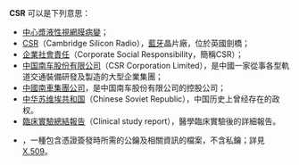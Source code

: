 '''CSR''' 可以是下列意思：
* [[中心漿液性視網膜病變|中心漿液性視網膜病變]]；
* [[CSR_(企業)|CSR]]（Cambridge Silicon Radio），[[藍牙|藍牙]]晶片廠，位於英國劍橋；
* [[企業社會責任|企業社會責任]]（Corporate Social Responsibility，簡稱CSR）；
* [[中国南车股份有限公司|中国南车股份有限公司]]（CSR Corporation Limited），是中國一家從事各型軌道交通裝備研發及製造的大型企業集團；
* [[中國南車集團公司|中國南車集團公司]]，是中国南车股份有限公司的控股公司；
* [[中华苏维埃共和国|中华苏维埃共和国]]（Chinese Soviet Republic），中国历史上曾经存在的政权。
* [[臨床實驗總結報告|臨床實驗總結報告]]（Clinical study report），醫學臨床實驗後的詳細報告。
* {{link-en|憑證簽發請求|Certificate Signing Request}}，一種包含憑證簽發時所需的公鑰及相關資訊的檔案，不含私鑰；詳見[[X.509|X.509]]。
{{disambig|Cat=三字拉丁字母縮寫消歧義}}